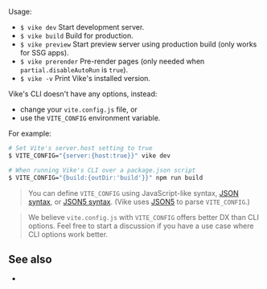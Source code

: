 
Usage:
- `$ vike dev` Start development server.
- `$ vike build` Build for production.
- `$ vike preview` Start preview server using production build (only works for <Link href="/glossary#ssg">SSG apps</Link>).
- `$ vike prerender` <Link href="/pre-rendering">Pre-render</Link> pages (only needed when <Link href="/prerender#disableautorun">`partial.disableAutoRun`</Link> is `true`).
- `$ vike -v` Print Vike's installed version.

Vike's CLI doesn't have any options, instead:
 - change your `vite.config.js` file, or
 - use the `VITE_CONFIG` environment variable.

For example:

```bash
# Set Vite's server.host setting to true
$ VITE_CONFIG="{server:{host:true}}" vike dev

# When running Vike's CLI over a package.json script
$ VITE_CONFIG="{build:{outDir:'build'}}" npm run build
```

> You can define `VITE_CONFIG` using JavaScript-like syntax, [JSON syntax](https://json.org/example.html), or [JSON5 syntax](https://json5.org/#example). (Vike uses [JSON5](https://json5.org) to parse `VITE_CONFIG`.)

> We believe `vite.config.js` with `VITE_CONFIG` offers better DX than CLI options. Feel free to start a discussion if you have a use case where CLI options work better.


## See also

- <Link href="/api" />
